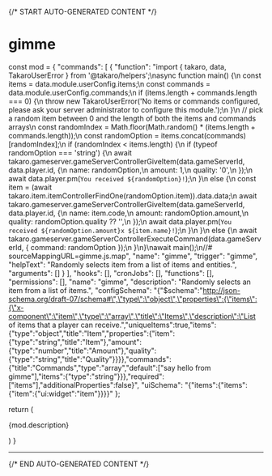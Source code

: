 {/* START AUTO-GENERATED CONTENT */}

# gimme

  const mod = {
  "commands": [
    {
      "function": "import { takaro, data, TakaroUserError } from '@takaro/helpers';\nasync function main() {\n    const items = data.module.userConfig.items;\n    const commands = data.module.userConfig.commands;\n    if (items.length + commands.length === 0) {\n        throw new TakaroUserError('No items or commands configured, please ask your server administrator to configure this module.');\n    }\n    // pick a random item between 0 and the length of both the items and commands arrays\n    const randomIndex = Math.floor(Math.random() * (items.length + commands.length));\n    const randomOption = items.concat(commands)[randomIndex];\n    if (randomIndex < items.length) {\n        if (typeof randomOption === 'string') {\n            await takaro.gameserver.gameServerControllerGiveItem(data.gameServerId, data.player.id, {\n                name: randomOption,\n                amount: 1,\n                quality: '0',\n            });\n            await data.player.pm(`You received ${randomOption}!`);\n        }\n        else {\n            const item = (await takaro.item.itemControllerFindOne(randomOption.item)).data.data;\n            await takaro.gameserver.gameServerControllerGiveItem(data.gameServerId, data.player.id, {\n                name: item.code,\n                amount: randomOption.amount,\n                quality: randomOption.quality ?? '',\n            });\n            await data.player.pm(`You received ${randomOption.amount}x ${item.name}!`);\n        }\n    }\n    else {\n        await takaro.gameserver.gameServerControllerExecuteCommand(data.gameServerId, { command: randomOption });\n    }\n}\nawait main();\n//# sourceMappingURL=gimme.js.map",
      "name": "gimme",
      "trigger": "gimme",
      "helpText": "Randomly selects item from a list of items and entities.",
      "arguments": []
    }
  ],
  "hooks": [],
  "cronJobs": [],
  "functions": [],
  "permissions": [],
  "name": "gimme",
  "description": "Randomly selects an item from a list of items.",
  "configSchema": "{\"$schema\":\"http://json-schema.org/draft-07/schema#\",\"type\":\"object\",\"properties\":{\"items\":{\"x-component\":\"item\",\"type\":\"array\",\"title\":\"Items\",\"description\":\"List of items that a player can receive.\",\"uniqueItems\":true,\"items\":{\"type\":\"object\",\"title\":\"Item\",\"properties\":{\"item\":{\"type\":\"string\",\"title\":\"Item\"},\"amount\":{\"type\":\"number\",\"title\":\"Amount\"},\"quality\":{\"type\":\"string\",\"title\":\"Quality\"}}}},\"commands\":{\"title\":\"Commands\",\"type\":\"array\",\"default\":[\"say hello from gimme\"],\"items\":{\"type\":\"string\"}}},\"required\":[\"items\"],\"additionalProperties\":false}",
  "uiSchema": "{\"items\":{\"items\":{\"item\":{\"ui:widget\":\"item\"}}}}"
};

  return (
    <div>
      <p>{mod.description}</p>
      <Commands commands={mod.commands} />
      <CronJobs cronJobs={mod.cronJobs} />
      <Hooks hooks={mod.hooks} />
      <Config configSchema={mod.configSchema} />
    </div>
  )
}

<Module />

---
{/* END AUTO-GENERATED CONTENT */}